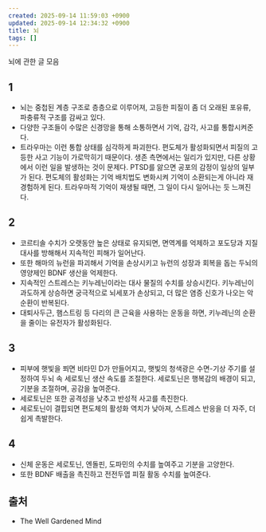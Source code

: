 ```yaml
---
created: 2025-09-14 11:59:03 +0900
updated: 2025-09-14 12:34:32 +0900
title: 뇌
tags: []
---
```


뇌에 관한 글 모음

## 1

- 뇌는 중첩된 계층 구조로 층층으로 이루어져, 고등한 피질이 좀 더 오래된 포유류, 파충류적 구조를 감싸고 있다.
- 다양한 구조들이 수많은 신경망을 통해 소통하면서 기억, 감각, 사고를 통합시켜준다.
- 트라우마는 이런 통합 상태를 심각하게 파괴한다. 편도체가 활성화되면서 피질의 고등한 사고 기능이 가로막히기 때문이다. 생존 측면에서는 일리가 있지만, 다른 상황에서 이런 일을 발생하는 것이 문제다. PTSD를 앓으면 공포의 감정이 일상의 일부가 된다. 편도체의 활성화는 기억 배치법도 변화시켜 기억이 소환되는게 아니라 재경험하게 된다. 트라우마적 기억이 재생될 때면, 그 일이 다시 일어나는 듯 느껴진다.

## 2

- 코르티솔 수치가 오랫동안 높은 상태로 유지되면, 면역계를 억제하고 포도당과 지질대사를 방해해서 지속적인 피해가 일어난다.
- 또한 해마의 뉴런을 파괴해서 기억을 손상시키고 뉴런의 성장과 회복을 돕는 두뇌의 영양제인 BDNF 생산을 억제한다.
- 지속적인 스트레스는 키누레닌이라는 대사 물질의 수치를 상승시킨다. 키누레닌이 과도하게 상승하면 궁극적으로 뇌세포가 손상되고, 더 많은 염증 신호가 나오는 악순환이 반복된다.
- 대퇴사두근, 햄스트링 등 다리의 큰 근육을 사용하는 운동을 하면, 키누레닌의 순환을 줄이는 유전자가 활성화된다.

## 3

- 피부에 햇빛을 쬐면 비타민 D가 만들어지고, 햇빛의 청색광은 수면-기상 주기를 설정하여 두뇌 속 세로토닌 생산 속도를 조절한다. 세로토닌은 행복감의 배경이 되고, 기분을 조절하며, 공감을 높여준다.
- 세로토닌은 또한 공격성을 낮추고 반성적 사고를 촉진한다.
- 세로토닌이 결핍되면 편도체의 활성화 역치가 낮아져, 스트레스 반응을 더 자주, 더 쉽게 촉발한다.

## 4

- 신체 운동은 세로토닌, 엔돌핀, 도파민의 수치를 높여주고 기분을 고양한다.
- 또한 BDNF 배출을 촉진하고 전전두엽 피질 활동 수치를 높여준다.

## 출처

- The Well Gardened Mind
